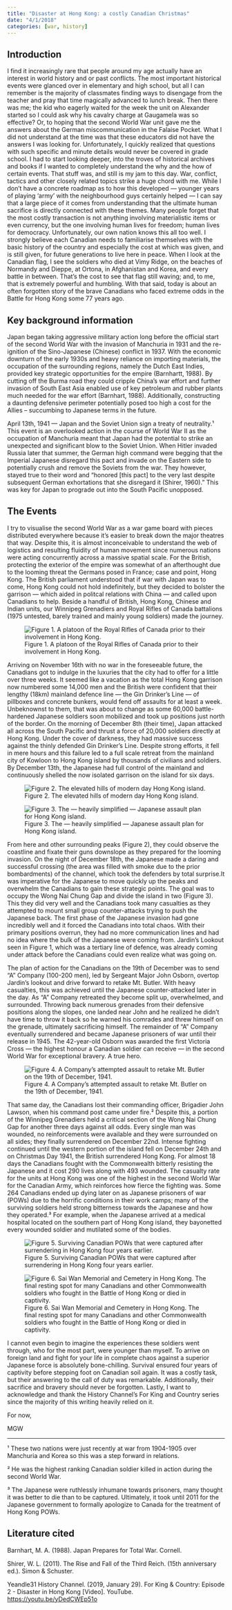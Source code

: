 ```yaml
---
title: "Disaster at Hong Kong: a costly Canadian Christmas"
date: "4/1/2018"
categories: [war, history]
---
```


## Introduction

I find it increasingly rare that people around my age actually have an interest in world history and or past conflicts. The most important historical events were glanced over in elementary and high school, but all I can remember is the majority of classmates finding ways to disengage from the teacher and pray that time magically advanced to lunch break. Then there was me; the kid who eagerly waited for the week the unit on Alexander started so I could ask why his cavalry charge at Gaugamela was so effective? Or, to hoping that the second World War unit gave me the answers about the German miscommunication in the Falaise Pocket. What I did not understand at the time was that these educators did not have the answers I was looking for. Unfortunately, I quickly realized that questions with such specific and minute details would never be covered in grade school. I had to start looking deeper, into the troves of historical archives and books if I wanted to completely understand the why and the how of certain events. That stuff was, and still is my jam to this day. War, conflict, tactics and other closely related topics strike a huge chord with me. While I don't have a concrete roadmap as to how this developed --- younger years of playing 'army' with the neighbourhood guys certainly helped --- I can say that a large piece of it comes from understanding that the ultimate human sacrifice is directly connected with these themes. Many people forget that the most costly transaction is not anything involving materialistic items or even currency, but the one involving human lives for freedom; human lives for democracy. Unfortunately, our own nation knows this all too well. I strongly believe each Canadian needs to familiarise themselves with the basic history of the country and especially the cost at which was given, and is still given, for future generations to live here in peace. When I look at the Canadian flag, I see the soldiers who died at Vimy Ridge, on the beaches of Normandy and Dieppe, at Ortona, in Afghanistan and Korea, and every battle in between. That's the cost to see that flag still waving; and, to me, that is extremely powerful and humbling. With that said, today is about an often forgotten story of the brave Canadians who faced extreme odds in the Battle for Hong Kong some 77 years ago.

## Key background information

Japan began taking aggressive military action long before the official start of the second World War with the invasion of Manchuria in 1931 and the re-ignition of the Sino-Japanese (Chinese) conflict in 1937. With the economic downturn of the early 1930s and heavy reliance on importing materials, the occupation of the surrounding regions, namely the Dutch East Indies, provided key strategic opportunities for the empire (Barnhartt, 1988). By cutting off the Burma road they could cripple China's war effort and further invasion of South East Asia enabled use of key petroleum and rubber plants much needed for the war effort (Barnhart, 1988). Additionally, constructing a daunting defensive perimeter potentially posed too high a cost for the Allies -- succumbing to Japanese terms in the future.

April 13th, 1941 --- Japan and the Soviet Union sign a treaty of neutrality.¹ This event is an overlooked action in the course of World War II as the occupation of Manchuria meant that Japan had the potential to strike an unexpected and significant blow to the Soviet Union. When Hitler invaded Russia later that summer, the German high command were begging that the Imperial Japanese disregard this pact and invade on the Eastern side to potentially crush and remove the Soviets from the war. They however, stayed true to their word and "honored \[this pact\] to the very last despite subsequent German exhortations that she disregard it (Shirer, 1960)." This was key for Japan to prograde out into the South Pacific unopposed.

## The Events

I try to visualise the second World War as a war game board with pieces distributed everywhere because it's easier to break down the major theatres that way. Despite this, it is almost inconceivable to understand the web of logistics and resulting fluidity of human movement since numerous nations were acting concurrently across a massive spatial scale. For the British, protecting the exterior of the empire was somewhat of an afterthought due to the looming threat the Germans posed in France; case and point, Hong Kong. The British parliament understood that if war with Japan was to come, Hong Kong could not hold indefinitely, but they decided to bolster the garrison --- which aided in politcal relations with China --- and called upon Canadians to help. Beside a handful of British, Hong Kong, Chinese and Indian units, our Winnipeg Grenadiers and Royal Rifles of Canada battalions (1975 untested, barely trained and mainly young soldiers) made the journey.

![Figure 1. A platoon of the Royal Rifles of Canada prior to their involvement in Hong Kong.](royal-rifles-of-canada.jpg){fig-align="center"}

Arriving on November 16th with no war in the foreseeable future, the Canadians got to indulge in the luxuries that the city had to offer for a little over three weeks. It seemed like a vacation as the total Hong Kong garrison now numbered some 14,000 men and the British were confident that their lengthy (18km) mainland defence line --- the Gin Drinker's Line --- of pillboxes and concrete bunkers, would fend off assaults for at least a week. Unbeknownst to them, that was about to change as some 60,000 battle-hardened Japanese soldiers soon mobilized and took up positions just north of the border. On the morning of December 8th (their time), Japan attacked all across the South Pacific and thrust a force of 20,000 soldiers directly at Hong Kong. Under the cover of darkness, they had massive success against the thinly defended Gin Drinker's Line. Despite strong efforts, it fell in mere hours and this failure led to a full scale retreat from the mainland city of Kowloon to Hong Kong island by thousands of civilians and soldiers. By December 13th, the Japanese had full control of the mainland and continuously shelled the now isolated garrison on the island for six days.

![Figure 2. The elevated hills of modern day Hong Kong island.](invasion-from-cdn-perspective.png){fig-align="center"}

![Figure 3. The --- heavily simplified --- Japanese assault plan for Hong Kong island.](hong-kong-island1.jpg){fig-align="center"}

From here and other surrounding peaks (Figure 2), they could observe the coastline and fixate their guns downslope as they prepared for the looming invasion. On the night of December 18th, the Japanese made a daring and successful crossing (the area was filled with smoke due to the prior bombardments) of the channel, which took the defenders by total surprise.It was imperative for the Japanese to move quickly up the peaks and overwhelm the Canadians to gain these strategic points. The goal was to occupy the Wong Nai Chung Gap and divide the island in two (Figure 3). This they did very well and the Canadians took many casualties as they attempted to mount small group counter-attacks trying to push the Japanese back. The first phase of the Japanese invasion had gone incredibly well and it forced the Canadians into total chaos. With their primary positions overrun, they had no more communication lines and had no idea where the bulk of the Japanese were coming from. Jardin's Lookout seen in Figure 1, which was a tertiary line of defence, was already coming under attack before the Canadians could even realize what was going on.

The plan of action for the Canadians on the 19th of December was to send "A" Company (100-200 men), led by Sergeant Major John Osborn, overtop Jardin's lookout and drive forward to retake Mt. Butler. With heavy casualties, this was achieved until the Japanese counter-attacked later in the day. As "A" Company retreated they become split up, overwhelmed, and surrounded. Throwing back numerous grenades from their defensive positions along the slopes, one landed near John and he realized he didn't have time to throw it back so he warned his comrades and threw himself on the grenade, ultimately sacrificing himself. The remainder of "A" Company eventually surrendered and became Japanese prisoners of war until their release in 1945. The 42-year-old Osborn was awarded the first Victoria Cross --- the highest honour a Canadian soldier can receive --- in the second World War for exceptional bravery. A true hero.

![Figure 4. A Company's attempted assault to retake Mt. Butler on the 19th of December, 1941.](john-osborne-counterattack.png){fig-align="center"}

That same day, the Canadians lost their commanding officer, Brigadier John Lawson, when his command post came under fire.² Despite this, a portion of the Winnipeg Grenadiers held a critical section of the Wong Nai Chung Gap for another three days against all odds. Every single man was wounded, no reinforcements were available and they were surrounded on all sides; they finally surrendered on December 22nd. Intense fighting continued until the western portion of the island fell on December 24th and on Christmas Day 1941, the British surrendered Hong Kong. For almost 18 days the Canadians fought with the Commonwealth bitterly resisting the Japanese and it cost 290 lives along with 493 wounded. The casualty rate for the units at Hong Kong was one of the highest in the second World War for the Canadian Army, which reinforces how fierce the fighting was. Some 264 Canadians ended up dying later on as Japanese prisoners of war (POWs) due to the horrific conditions in their work camps; many of the surviving soldiers held strong bitterness towards the Japanese and how they operated.³ For example, when the Japanese arrived at a medical hospital located on the southern part of Hong Kong island, they bayonetted every wounded soldier and mutilated some of the bodies.

![Figure 5. Surviving Canadian POWs that were captured after surrendering in Hong Kong four years earlier.](canadian-pows.jpg){fig-align="center"}

![Figure 6. Sai Wan Memorial and Cemetery in Hong Kong. The final resting spot for many Canadians and other Commonwealth soldiers who fought in the Battle of Hong Kong or died in captivity.](sai-wan-memorial.png){fig-align="center"}

I cannot even begin to imagine the experiences these soldiers went through, who for the most part, were younger than myself. To arrive on foreign land and fight for your life in complete chaos against a superior Japanese force is absolutely bone-chilling. Survival ensured four years of captivity before stepping foot on Canadian soil again. It was a costly task, but their answering to the call of duty was remarkable. Additionally, their sacrifice and bravery should never be forgotten. Lastly, I want to acknowledge and thank the History Channel's For King and Country series since the majority of this writing heavily relied on it.

For now,

MGW

------------------------------------------------------------------------

¹ These two nations were just recently at war from 1904-1905 over Manchuria and Korea so this was a step forward in relations.

² He was the highest ranking Canadian soldier killed in action during the second World War.

³ The Japanese were ruthlessly inhumane towards prisoners, many thought it was better to die than to be captured. Ultimately, it took until 2011 for the Japanese government to formally apologize to Canada for the treatment of Hong Kong POWs.

## Literature cited

Barnhart, M. A. (1988). Japan Prepares for Total War. Cornell.

Shirer, W. L. (2011). The Rise and Fall of the Third Reich. (15th anniversary ed.). Simon & Schuster.

Yeandle31 History Channel. (2019, January 29). For King & Country: Episode 2 - Disaster in Hong Kong \[Video\]. YouTube. <https://youtu.be/yDedCWEp51o>
